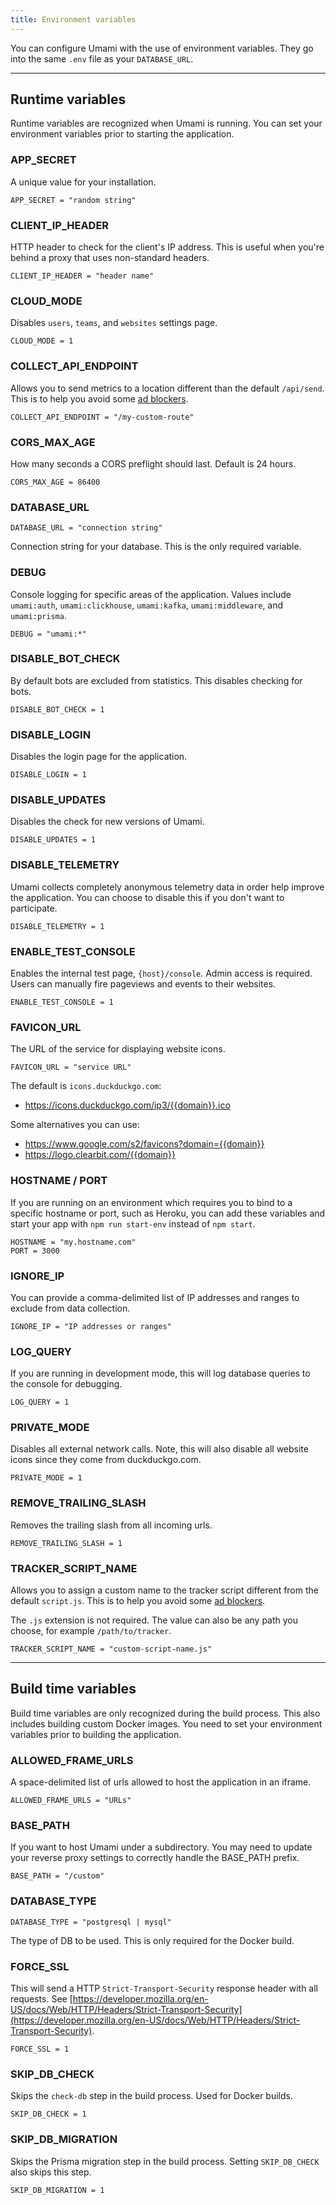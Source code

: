 ```yaml
---
title: Environment variables
---
```


You can configure Umami with the use of environment variables. They go into the same `.env` file as your `DATABASE_URL`.

---

## Runtime variables

Runtime variables are recognized when Umami is running. You can set your environment variables prior to starting the application.

### APP_SECRET

A unique value for your installation.

```
APP_SECRET = "random string"
```


### CLIENT_IP_HEADER

HTTP header to check for the client's IP address. This is useful when you're
behind a proxy that uses non-standard headers.

```
CLIENT_IP_HEADER = "header name"
```

### CLOUD_MODE

Disables `users`, `teams`, and `websites` settings page.

```
CLOUD_MODE = 1
```

### COLLECT_API_ENDPOINT

Allows you to send metrics to a location different than the default `/api/send`. This is to help you avoid some [ad blockers](/docs/bypass-ad-blockers).

```
COLLECT_API_ENDPOINT = "/my-custom-route"
```

### CORS_MAX_AGE

How many seconds a CORS preflight should last. Default is 24 hours.

```
CORS_MAX_AGE = 86400
```

### DATABASE_URL

```
DATABASE_URL = "connection string"
```

Connection string for your database. This is the only required variable.

### DEBUG

Console logging for specific areas of the application. Values include `umami:auth`, `umami:clickhouse`, `umami:kafka`, `umami:middleware`, and `umami:prisma`.

```
DEBUG = "umami:*"
```

### DISABLE_BOT_CHECK

By default bots are excluded from statistics. This disables checking for bots.

```
DISABLE_BOT_CHECK = 1
```

### DISABLE_LOGIN

Disables the login page for the application.

```
DISABLE_LOGIN = 1
```

### DISABLE_UPDATES

Disables the check for new versions of Umami.

```
DISABLE_UPDATES = 1
```

### DISABLE_TELEMETRY

Umami collects completely anonymous telemetry data in order help improve the application. You can choose to disable this if you don't want to participate.

```
DISABLE_TELEMETRY = 1
```

### ENABLE_TEST_CONSOLE

Enables the internal test page, `{host}/console`. Admin access is required. Users can manually fire pageviews and events to their websites.

```
ENABLE_TEST_CONSOLE = 1
```

### FAVICON_URL

The URL of the service for displaying website icons.

```
FAVICON_URL = "service URL"
```

The default is `icons.duckduckgo.com`:

- https://icons.duckduckgo.com/ip3/{{domain}}.ico

Some alternatives you can use:

- https://www.google.com/s2/favicons?domain={{domain}}
- https://logo.clearbit.com/{{domain}}

### HOSTNAME / PORT

If you are running on an environment which requires you to bind to a specific hostname or port, such as Heroku, you can add
these variables and start your app with `npm run start-env` instead of `npm start`.

```
HOSTNAME = "my.hostname.com"
PORT = 3000
```

### IGNORE_IP

You can provide a comma-delimited list of IP addresses and ranges to exclude from data collection.

```
IGNORE_IP = "IP addresses or ranges"
```

### LOG_QUERY

If you are running in development mode, this will log database queries to the console for debugging.

```
LOG_QUERY = 1
```

### PRIVATE_MODE

Disables all external network calls. Note, this will also disable all website icons since they come from duckduckgo.com.

```
PRIVATE_MODE = 1
```

### REMOVE_TRAILING_SLASH

Removes the trailing slash from all incoming urls.

```
REMOVE_TRAILING_SLASH = 1
```

### TRACKER_SCRIPT_NAME

Allows you to assign a custom name to the tracker script different from the default `script.js`. This is to help you avoid some [ad blockers](/docs/bypass-ad-blockers).

The `.js` extension is not required. The value can also be any path you choose, for example `/path/to/tracker`.

```
TRACKER_SCRIPT_NAME = "custom-script-name.js"
```

---

## Build time variables

Build time variables are only recognized during the build process. This also includes building custom Docker images. You need to set your environment variables prior to building the application.

### ALLOWED_FRAME_URLS

A space-delimited list of urls allowed to host the application in an iframe.

```
ALLOWED_FRAME_URLS = "URLs"
```

### BASE_PATH

If you want to host Umami under a subdirectory. You may need to update your reverse proxy settings to correctly handle the BASE_PATH prefix.

```
BASE_PATH = "/custom"
```

### DATABASE_TYPE

```
DATABASE_TYPE = "postgresql | mysql"
```

The type of DB to be used. This is only required for the Docker build.

### FORCE_SSL

This will send a HTTP `Strict-Transport-Security` response header with all requests. See [https://developer.mozilla.org/en-US/docs/Web/HTTP/Headers/Strict-Transport-Security](https://developer.mozilla.org/en-US/docs/Web/HTTP/Headers/Strict-Transport-Security).

```
FORCE_SSL = 1
```

### SKIP_DB_CHECK

Skips the `check-db` step in the build process. Used for Docker builds.

```
SKIP_DB_CHECK = 1
```

### SKIP_DB_MIGRATION

Skips the Prisma migration step in the build process. Setting `SKIP_DB_CHECK` also skips this step.

```
SKIP_DB_MIGRATION = 1
```
